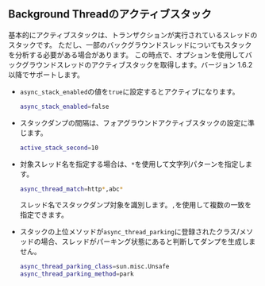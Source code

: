 ## Background Threadのアクティブスタック

<!-- @since v1.6.2 -->

基本的にアクティブスタックは、トランザクションが実行されているスレッドのスタックです。 ただし、一部のバックグラウンドスレッドについてもスタックを分析する必要がある場合があります。 この時点で、オプションを使用してバックグラウンドスレッドのアクティブスタックを取得します。バージョン 1.6.2以降でサポートします。

- `async_stack_enabled`の値を`true`に設定するとアクティブになります。

  ```bash
  async_stack_enabled=false
  ```

- スタックダンプの間隔は、フォアグラウンドアクティブスタックの設定に準じます。

  ```bash
  active_stack_second=10
  ```

- 対象スレッド名を指定する場合は、`*`を使用して文字列パターンを指定します。 

  ```bash
  async_thread_match=http*,abc*
  ```

    スレッド名でスタックダンプ対象を識別します。`,`を使用して複数の一致を指定できます。

- スタックの上位メソッドが`async_thread_parking`に登録されたクラス/メソッドの場合、スレッドがパーキング状態にあると判断してダンプを生成しません。

  ```bash
  async_thread_parking_class=sun.misc.Unsafe
  async_thread_parking_method=park
  ```
